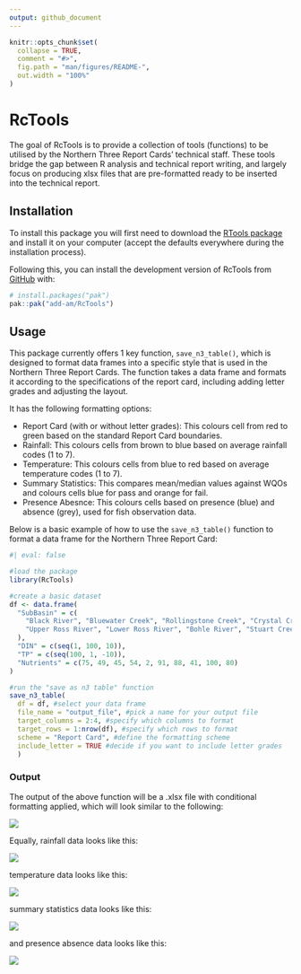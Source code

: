 ```yaml
---
output: github_document
---
```


<!-- README.md is generated from README.Rmd. Please edit that file -->

```r
knitr::opts_chunk$set(
  collapse = TRUE,
  comment = "#>",
  fig.path = "man/figures/README-",
  out.width = "100%"
)
```

# RcTools

<!-- badges: start -->
<!-- badges: end -->

The goal of RcTools is to provide a collection of tools (functions) to be utilised by the Northern Three Report Cards' technical staff. These tools bridge the gap between R analysis and technical report writing, and largely focus on producing xlsx files that are pre-formatted ready to be inserted into the technical report.

## Installation

To install this package you will first need to download the [RTools package](https://cran.r-project.org/bin/windows/Rtools/rtools45/rtools.html) and install it on your computer (accept the defaults everywhere during the installation process).

Following this, you can install the development version of RcTools from [GitHub](https://github.com/) with:

``` r
# install.packages("pak")
pak::pak("add-am/RcTools")
```

## Usage

This package currently offers 1 key function, `save_n3_table()`, which is designed to format data frames into a specific style that is used in the Northern Three Report Cards. The function takes a data frame and formats it according to the specifications of the report card, including adding letter grades and adjusting the layout.

It has the following formatting options:

 - Report Card (with or without letter grades): This colours cell from red to green based on the standard Report Card boundaries.
 - Rainfall: This colours cells from brown to blue based on average rainfall codes (1 to 7).
 - Temperature: This colours cells from blue to red based on average temperature codes (1 to 7).
 - Summary Statistics: This compares mean/median values against WQOs and colours cells blue for pass and orange for fail.
 - Presence Abesnce: This colours cells based on presence (blue) and absence (grey), used for fish observation data.

Below is a basic example of how to use the `save_n3_table()` function to format a data frame for the Northern Three Report Card:

```r
#| eval: false

#load the package
library(RcTools)

#create a basic dataset
df <- data.frame(
  "SubBasin" = c(
    "Black River", "Bluewater Creek", "Rollingstone Creek", "Crystal Creek", "Paluma",
    "Upper Ross River", "Lower Ross River", "Bohle River", "Stuart Creek", "Alligator Creek"
  ),
  "DIN" = c(seq(1, 100, 10)),
  "TP" = c(seq(100, 1, -10)),
  "Nutrients" = c(75, 49, 45, 54, 2, 91, 88, 41, 100, 80)
)

#run the "save as n3 table" function
save_n3_table(
  df = df, #select your data frame
  file_name = "output_file", #pick a name for your output file
  target_columns = 2:4, #specify which columns to format
  target_rows = 1:nrow(df), #specify which rows to format
  scheme = "Report Card", #define the formatting scheme
  include_letter = TRUE #decide if you want to include letter grades
  )

```

### Output

The output of the above function will be a .xlsx file with conditional formatting applied, which will look similar to the following:

![](man/figures/README-after-report-card-formatting.png)

Equally, rainfall data looks like this:

![](man/figures/README-after-rainfall-formatting.png)

temperature data looks like this:

![](man/figures/README-after-temperature-formatting.png)

summary statistics data looks like this:

![](man/figures/README-after-summary-statistic-formatting.png)

and presence absence data looks like this:

![](man/figures/README-after-presence-absence-formatting.png)